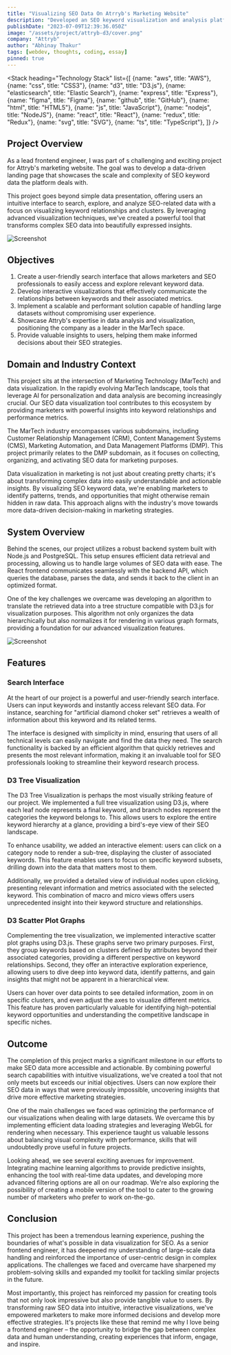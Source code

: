 ```yaml
---
title: "Visualizing SEO Data On Atrryb's Marketing Website"
description: "Developed an SEO keyword visualization and analysis platform using React.js, D3.js, Node.js, and PostgreSQL, enabling users to explore and gain insights from complex keyword data through interactive visualizations."
publishDate: "2023-07-09T12:39:36.050Z"
image: "/assets/project/attryb-d3/cover.png"
company: "Attryb"
author: "Abhinay Thakur"
tags: [webdev, thoughts, coding, essay]
pinned: true
---
```


<LightBoxImage src="/assets/project/attryb-d3/cover.png" alt="Screenshot" />

<Stack 
  heading="Technology Stack"
  list={[
    {name: "aws", title: "AWS"},
    {name: "css", title: "CSS3"},
    {name: "d3", title: "D3.js"},
    {name: "elasticsearch", title: "Elastic Search"},
    {name: "express", title: "Express"},
    {name: "figma", title: "Figma"},
    {name: "github", title: "GitHub"},
    {name: "html", title: "HTML5"},
    {name: "js", title: "JavaScript"},
    {name: "nodejs", title: "NodeJS"},
    {name: "react", title: "React"},
    {name: "redux", title: "Redux"},
    {name: "svg", title: "SVG"},
    {name: "ts", title: "TypeScript"},
  ]}
/>

## Project Overview

As a lead frontend engineer, I was part of s challenging and exciting project for Attryb's marketing website. The goal was to develop a data-driven landing page that showcases the scale and complexity of SEO keyword data the platform deals with. 

This project goes beyond simple data presentation, offering users an intuitive interface to search, explore, and analyze SEO-related data with a focus on visualizing keyword relationships and clusters. By leveraging advanced visualization techniques, we've created a powerful tool that transforms complex SEO data into beautifully expressed insights.

<p><img src="/assets/project/attryb-d3/ss8.avif" alt="Screenshot" class="project-screenshot"/></p>

## Objectives

1. Create a user-friendly search interface that allows marketers and SEO professionals to easily access and explore relevant keyword data.
2. Develop interactive visualizations that effectively communicate the relationships between keywords and their associated metrics.
3. Implement a scalable and performant solution capable of handling large datasets without compromising user experience.
4. Showcase Attryb's expertise in data analysis and visualization, positioning the company as a leader in the MarTech space.
5. Provide valuable insights to users, helping them make informed decisions about their SEO strategies.

## Domain and Industry Context

This project sits at the intersection of Marketing Technology (MarTech) and data visualization. In the rapidly evolving MarTech landscape, tools that leverage AI for personalization and data analysis are becoming increasingly crucial. Our SEO data visualization tool contributes to this ecosystem by providing marketers with powerful insights into keyword relationships and performance metrics.

The MarTech industry encompasses various subdomains, including Customer Relationship Management (CRM), Content Management Systems (CMS), Marketing Automation, and Data Management Platforms (DMP). This project primarily relates to the DMP subdomain, as it focuses on collecting, organizing, and activating SEO data for marketing purposes.

Data visualization in marketing is not just about creating pretty charts; it's about transforming complex data into easily understandable and actionable insights. By visualizing SEO keyword data, we're enabling marketers to identify patterns, trends, and opportunities that might otherwise remain hidden in raw data. This approach aligns with the industry's move towards more data-driven decision-making in marketing strategies.

## System Overview

Behind the scenes, our project utilizes a robust backend system built with Node.js and PostgreSQL. This setup ensures efficient data retrieval and processing, allowing us to handle large volumes of SEO data with ease. The React frontend communicates seamlessly with the backend API, which queries the database, parses the data, and sends it back to the client in an optimized format. 

One of the key challenges we overcame was developing an algorithm to translate the retrieved data into a tree structure compatible with D3.js for visualization purposes. This algorithm not only organizes the data hierarchically but also normalizes it for rendering in various graph formats, providing a foundation for our advanced visualization features.

<p><img src="/assets/project/attryb-d3/ss11.png" alt="Screenshot" class="project-screenshot"/></p>

## Features

### Search Interface

At the heart of our project is a powerful and user-friendly search interface. Users can input keywords and instantly access relevant SEO data. For instance, searching for "artificial diamond choker set" retrieves a wealth of information about this keyword and its related terms. 

The interface is designed with simplicity in mind, ensuring that users of all technical levels can easily navigate and find the data they need. The search functionality is backed by an efficient algorithm that quickly retrieves and presents the most relevant information, making it an invaluable tool for SEO professionals looking to streamline their keyword research process.

<LightBoxImage src="/assets/project/attryb-d3/ss2.avif" alt="Screenshot" />

### D3 Tree Visualization

The D3 Tree Visualization is perhaps the most visually striking feature of our project. We implemented a full tree visualization using D3.js, where each leaf node represents a final keyword, and branch nodes represent the categories the keyword belongs to. This allows users to explore the entire keyword hierarchy at a glance, providing a bird's-eye view of their SEO landscape. 

To enhance usability, we added an interactive element: users can click on a category node to render a sub-tree, displaying the cluster of associated keywords. This feature enables users to focus on specific keyword subsets, drilling down into the data that matters most to them. 

Additionally, we provided a detailed view of individual nodes upon clicking, presenting relevant information and metrics associated with the selected keyword. This combination of macro and micro views offers users unprecedented insight into their keyword structure and relationships.

<LightBoxImage src="/assets/project/attryb-d3/ss1.avif" alt="Screenshot" />
<LightBoxImage src="/assets/project/attryb-d3/ss6.avif" alt="Screenshot" />
<LightBoxImage src="/assets/project/attryb-d3/ss7.avif" alt="Screenshot" />
<LightBoxImage src="/assets/project/attryb-d3/ss9.avif" alt="Screenshot" />

### D3 Scatter Plot Graphs

Complementing the tree visualization, we implemented interactive scatter plot graphs using D3.js. These graphs serve two primary purposes. First, they group keywords based on clusters defined by attributes beyond their associated categories, providing a different perspective on keyword relationships. Second, they offer an interactive exploration experience, allowing users to dive deep into keyword data, identify patterns, and gain insights that might not be apparent in a hierarchical view. 

Users can hover over data points to see detailed information, zoom in on specific clusters, and even adjust the axes to visualize different metrics. This feature has proven particularly valuable for identifying high-potential keyword opportunities and understanding the competitive landscape in specific niches.

<LightBoxImage src="/assets/project/attryb-d3/ss3.avif" alt="Screenshot" />
<LightBoxImage src="/assets/project/attryb-d3/ss5.avif" alt="Screenshot" />
<LightBoxImage src="/assets/project/attryb-d3/ss4.avif" alt="Screenshot" />

## Outcome

The completion of this project marks a significant milestone in our efforts to make SEO data more accessible and actionable. By combining powerful search capabilities with intuitive visualizations, we've created a tool that not only meets but exceeds our initial objectives. Users can now explore their SEO data in ways that were previously impossible, uncovering insights that drive more effective marketing strategies.

One of the main challenges we faced was optimizing the performance of our visualizations when dealing with large datasets. We overcame this by implementing efficient data loading strategies and leveraging WebGL for rendering when necessary. This experience taught us valuable lessons about balancing visual complexity with performance, skills that will undoubtedly prove useful in future projects.

Looking ahead, we see several exciting avenues for improvement. Integrating machine learning algorithms to provide predictive insights, enhancing the tool with real-time data updates, and developing more advanced filtering options are all on our roadmap. We're also exploring the possibility of creating a mobile version of the tool to cater to the growing number of marketers who prefer to work on-the-go.

## Conclusion

This project has been a tremendous learning experience, pushing the boundaries of what's possible in data visualization for SEO. As a senior frontend engineer, it has deepened my understanding of large-scale data handling and reinforced the importance of user-centric design in complex applications. The challenges we faced and overcame have sharpened my problem-solving skills and expanded my toolkit for tackling similar projects in the future.

Most importantly, this project has reinforced my passion for creating tools that not only look impressive but also provide tangible value to users. By transforming raw SEO data into intuitive, interactive visualizations, we've empowered marketers to make more informed decisions and develop more effective strategies. It's projects like these that remind me why I love being a frontend engineer – the opportunity to bridge the gap between complex data and human understanding, creating experiences that inform, engage, and inspire.